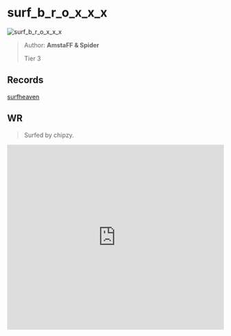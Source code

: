 
# surf_b_r_o_x_x_x

![surf_b_r_o_x_x_x](https://raw.githubusercontent.com/Sayt123/SurfMapPics/Maps-and-bonuses/csgo/surf_b_r_o_x_x_x.jpg)

> Author: **AmstaFF & Spider**
>
> Tier 3

## Records

[surfheaven](https://surfheaven.eu/map/surf_b_r_o_x_x_x)

## WR

> Surfed by chipzy.

<iframe
width="100%"
height="430"
src="https://www.youtube.com/embed/vbrpDYIm_zE"
frameborder="0"
allow="accelerometer; autoplay; clipboard-write; encrypted-media; gyroscope; picture-in-picture"
allowFullScreen
/>

```md

[Surf Timer] - им ٠ chipzy finished in 01:07:25 (WR -00:00:95). Improving by 00:01:48
[Surf Timer] - им ٠ chipzy beat the map record! Rank: 1/896


```
                